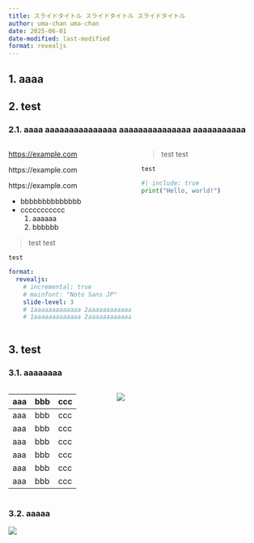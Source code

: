 ```yaml
---
title: スライドタイトル スライドタイトル スライドタイトル
author: uma-chan uma-chan
date: 2025-06-01
date-modified: last-modified
format: revealjs
---
```


## 1. aaaa

## 2. test

### 2.1. aaaa aaaaaaaaaaaaaaa aaaaaaaaaaaaaaa aaaaaaaaaaa

:::: {.columns}

::: {.column width="50%"}

[https://example.com](https://example.com)

https://example.com

https://example.com

- bbbbbbbbbbbbbb
- ccccccccccc
    1. aaaaaa
    1. bbbbbb

> test test

`test`

```.yaml
format:
  revealjs:
    # incremental: true
    # mainfont: "Noto Sans JP"
    slide-level: 3
    # 1aaaaaaaaaaaaa 2aaaaaaaaaaaaaaaaa 3aaaaaaaaaaaaaaaaa 4aaaaaaaaaaaaaaaa 012345678901234567890
    # 1aaaaaaaaaaaaa 2aaaaaaaaaaaaaaaaa 3aaaaaaaaaaaaaaaaa 4aaaaaaaaaaaaaaaa 5aaaaaaaaaaaaaaaaa 6aaaaaaaaaaaaaaaaaaaaaaaaaaa
```

:::

::: {.column width="50%"}

> test test

`test`

```.py
#| include: true
print("Hello, world!")
```

:::

::::

## 3. test

### 3.1. aaaaaaaa

:::: {.columns}

::: {.column width="40%"}

| aaa | bbb | ccc |
| --- | --- | --- |
| aaa | bbb | ccc |
| aaa | bbb | ccc |
| aaa | bbb | ccc |
| aaa | bbb | ccc |
| aaa | bbb | ccc |
| aaa | bbb | ccc |

:::

::: {.column width="60%"}

![](/assets/common/title-background.png)

:::

::::

### 3.2. aaaaa

![](/assets/common/title-background.png)
